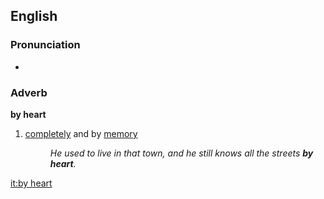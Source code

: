 ==English==
===Pronunciation===
*{{audio|en-us-by_heart.ogg|Audio (US)}}

===Adverb===
'''by heart'''
#{{idiom}}[[completely]] and by [[memory]]
#:''He used to live in that town, and he still knows all the streets '''by heart'''.''

[[it:by heart]]